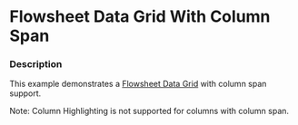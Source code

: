 
# Flowsheet Data Grid With Column Span

### Description

This example demonstrates a [Flowsheet Data Grid](/components/cerner-terra-framework-docs/data-grid/flowsheet-data-grid/about) with column span support.

<FlowsheetDataGridWithColumnSpan title='Flowsheet Data Grid With Column Span' />

Note: Column Highlighting is not supported for columns with column span.
